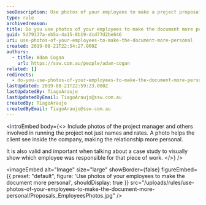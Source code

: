 ```yaml
---
seoDescription: Use photos of your employees to make a project proposal more personal and visually engaging, showcasing the people behind the work.
type: rule
archivedreason:
title: Do you use photos of your employees to make the document more personal?
guid: 5d79137a-eb5a-4a15-8b19-dcd77d2be646
uri: use-photos-of-your-employees-to-make-the-document-more-personal
created: 2019-08-21T22:54:27.000Z
authors:
  - title: Adam Cogan
    url: https://ssw.com.au/people/adam-cogan
related: []
redirects:
  - do-you-use-photos-of-your-employees-to-make-the-document-more-personal
lastUpdated: 2019-08-21T22:59:23.000Z
lastUpdatedBy: TiagoAraujo
lastUpdatedByEmail: TiagoAraujo@ssw.com.au
createdBy: TiagoAraujo
createdByEmail: TiagoAraujo@ssw.com.au
---
```


<introEmbed
  body={<>
Include photos of the project manager and others involved in running the project not just names and rates. A photo helps the client see inside the company, making the relationship more personal.

It is also valid and important when talking about a case study to visually show which employee was responsible for that piece of work.
  </>}
/>

<imageEmbed
  alt="Image"
  size="large"
  showBorder={false}
  figureEmbed={{
    preset: "default",
    figure: 'Use photos of your employees to make the document more personal',
    shouldDisplay: true
  }}
  src="/uploads/rules/use-photos-of-your-employees-to-make-the-document-more-personal/Proposals_EmployeesPhotos.jpg"
/>
